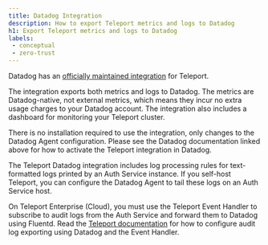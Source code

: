 ```yaml
---
title: Datadog Integration
description: How to export Teleport metrics and logs to Datadog
h1: Export Teleport metrics and logs to Datadog
labels:
 - conceptual
 - zero-trust
---
```


Datadog has an [officially maintained integration](https://docs.datadoghq.com/integrations/teleport/) for Teleport.

The integration exports both metrics and logs to Datadog. The metrics are Datadog-native,
not external metrics, which means they incur no extra usage charges to your Datadog account.
The integration also includes a dashboard for monitoring your Teleport cluster.

There is no installation required to use the integration, only changes to the Datadog
Agent configuration. Please see the Datadog documentation linked above for how to activate
the Teleport integration in Datadog.

The Teleport Datadog integration includes log processing rules for
text-formatted logs printed by an Auth Service instance. If you self-host
Teleport, you can configure the Datadog Agent to tail these logs on an Auth
Service host. 

On Teleport Enterprise (Cloud), you must use the Teleport Event Handler to
subscribe to audit logs from the Auth Service and forward them to Datadog using
Fluentd. Read the [Teleport documentation](../../../zero-trust-access/export-audit-events/datadog.mdx)
for how to configure audit log exporting using Datadog and the Event Handler.
